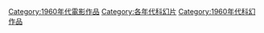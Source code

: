 [[Category:1960年代電影作品|Category:1960年代電影作品]]
[[Category:各年代科幻片|Category:各年代科幻片]]
[[Category:1960年代科幻作品|Category:1960年代科幻作品]]